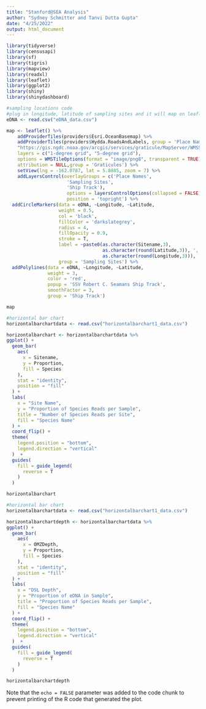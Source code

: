 ```yaml
---
title: "Stanford@SEA Analysis"
author: "Sydney Schmitter and Tanvi Dutta Gupta"
date: "4/25/2022"
output: html_document
---
```


```r
library(tidyverse)
library(censusapi)
library(sf)
library(tigris)
library(mapview)
library(readxl)
library(leaflet)
library(ggplot2)
library(shiny)
library(shinydashboard)
```

```r
#sampling locations code
#plug in longitude, latitude of sampling sites and it will map on leaflet along with the ship track
eDNA <- read.csv("eDNA_data.csv")

map <- leaflet() %>%
    addProviderTiles(providers$Esri.OceanBasemap) %>%
    addProviderTiles(providers$Hydda.RoadsAndLabels, group = 'Place Names') %>% addWMSTiles(
    "https://gis.ngdc.noaa.gov/arcgis/services/graticule/MapServer/WMSServer/",
    layers = c("1-degree grid", "5-degree grid"),
    options = WMSTileOptions(format = "image/png8", transparent = TRUE),
    attribution = NULL,group = 'Graticules') %>%
    setView(lng = -162.0787, lat = 5.8885, zoom = 7) %>%
    addLayersControl(overlayGroups = c('Place Names',
                      'Sampling Sites',
                      'Ship Track'),
                      options = layersControlOptions(collapsed = FALSE),
                      position = 'topright') %>%
  addCircleMarkers(data = eDNA, ~Longitude, ~Latitude,
                   weight = 0.5,
                   col = 'black',
                   fillColor = 'darkslategrey',
                   radius = 4,
                   fillOpacity = 0.9,
                   stroke = T,
                   label = ~paste0(as.character(Sitename,3),
                                   as.character(round(Latitude,3)), ', ',
                                   as.character(round(Longitude,3))),
                   group = 'Sampling Sites') %>%
  addPolylines(data = eDNA, ~Longitude, ~Latitude,
               weight = 3,
               color = 'red',
               popup = 'SSV Robert C. Seamans Ship Track',
               smoothFactor = 3,
               group = 'Ship Track')

map
```

```r
#horizontal bar chart
horizontalbarchartdata <- read.csv("horizontalbarchart1_data.csv")

horizontalbarchart <- horizontalbarchartdata %>%
ggplot() +
  geom_bar(
    aes(
      x = Sitename,
      y = Proportion,
      fill = Species
    ),
    stat = "identity",
    position = "fill"
  ) +
  labs(
    x = "Site Name",
    y = "Proportion of Species Reads per Sample",
    title = "Number of Species Reads per Site",
    fill = "Species Name"
  ) +
  coord_flip() +
  theme(
    legend.position = "bottom",
    legend.direction = "vertical"
  )  +
  guides(
    fill = guide_legend(
      reverse = T
    )
  )

horizontalbarchart
```

```r
#horizontal bar chart
horizontalbarchartdata <- read.csv("horizontalbarchart1_data.csv")

horizontalbarchartdepth <- horizontalbarchartdata %>%
ggplot() +
  geom_bar(
    aes(
      x = OMZDepth,
      y = Proportion,
      fill = Species
    ),
    stat = "identity",
    position = "fill"
  ) +
  labs(
    x = "DSL Depth",
    y = "Proportion of eDNA in Sample",
    title = "Proportion of Species Reads per Sample",
    fill = "Species Name"
  ) +
  coord_flip() +
  theme(
    legend.position = "bottom",
    legend.direction = "vertical"
  )  +
  guides(
    fill = guide_legend(
      reverse = T
    )
  )

horizontalbarchartdepth
```

Note that the `echo = FALSE` parameter was added to the code chunk to prevent printing of the R code that generated the plot.
